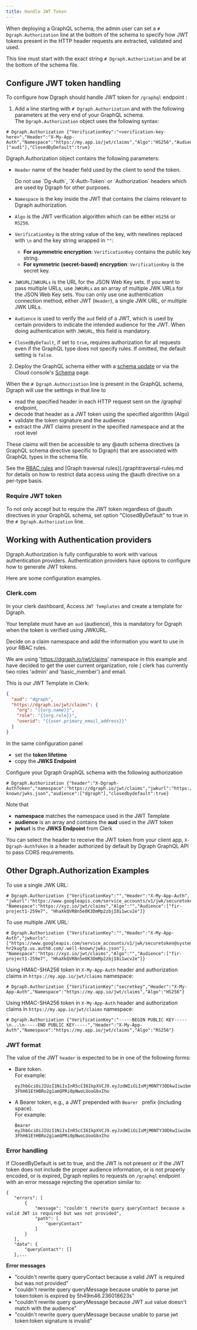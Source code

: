 ```yaml
---
title: Handle JWT Token
---
```


When deploying a GraphQL schema, the admin user can set a
`# Dgraph.Authorization` line at the bottom of the schema to specify how JWT
tokens present in the HTTP header requests are extracted, validated and used.

This line must start with the exact string `# Dgraph.Authorization` and be at
the bottom of the schema file.

## Configure JWT token handling

To configure how Dgraph should handle JWT token for `/graphql` endpoint :

1. Add a line starting with `# Dgraph.Authorization` and with the following
   parameters at the very end of your GraphQL schema.  
   The `Dgraph.Authorization` object uses the following syntax:

```
# Dgraph.Authorization {"VerificationKey":"<verification-key-here>","Header":"X-My-App-Auth","Namespace":"https://my.app.io/jwt/claims","Algo":"HS256","Audience":["aud1"],"ClosedByDefault":true}
```

Dgraph.Authorization object contains the following parameters:

- `Header` name of the header field used by the client to send the token.

  <Note>
    Do not use `Dg-Auth`, `X-Auth-Token` or `Authorization` headers which are
    used by Dgraph for other purposes.
  </Note>

- `Namespace` is the key inside the JWT that contains the claims relevant to
  Dgraph authorization.
- `Algo` is the JWT verification algorithm which can be either `HS256` or
  `RS256`.
- `VerificationKey` is the string value of the key, with newlines replaced with
  `\n` and the key string wrapped in `""`:
  - **For asymmetric encryption**: `VerificationKey` contains the public key
    string.
  - **For symmetric (secret-based) encryption**: `VerificationKey` is the secret
    key.
- `JWKURL`/`JWKURLs` is the URL for the JSON Web Key sets. If you want to pass
  multiple URLs, use `JWKURLs` as an array of multiple JWK URLs for the JSON Web
  Key sets. You can only use one authentication connection method, either JWT
  (`Header`), a single JWK URL, or multiple JWK URLs.
- `Audience` is used to verify the `aud` field of a JWT, which is used by
  certain providers to indicate the intended audience for the JWT. When doing
  authentication with `JWKURL`, this field is mandatory.
- `ClosedByDefault`, if set to `true`, requires authorization for all requests
  even if the GraphQL type does not specify rules. If omitted, the default
  setting is `false`.

2. Deploy the GraphQL schema either with a
   [schema update](./graphql/admin.md#using-updategqlschema-to-add-or-modify-a-schema)
   or via the Cloud console's [Schema](https://cloud.dgraph.io/_/schema) page.

When the `# Dgraph.Authorization` line is present in the GraphQL schema, Dgraph
will use the settings in that line to

- read the specified header in each HTTP request sent on the /graphql endpoint,
- decode that header as a JWT token using the specified algorithm (Algo)
- validate the token signature and the audience
- extract the JWT claims present in the specified namespace and at the root
  level

These claims will then be accessible to any @auth schema directives (a GraphQL
schema directive specific to Dgraph) that are associated with GraphQL types in
the schema file.

See the [RBAC rules](./RBAC-rules.md) and [Graph traversal
rules](./graphtraversal-rules.md for details on how to restrict data access
using the @auth directive on a per-type basis.

### Require JWT token

To not only accept but to require the JWT token regardless of @auth directives
in your GraphQL schema, set option "ClosedByDefault" to true in the
`# Dgraph.Authorization` line.

## Working with Authentication providers

Dgraph.Authorization is fully configurable to work with various authentication
providers. Authentication providers have options to configure how to generate
JWT tokens.

Here are some configuration examples.

### Clerk.com

In your clerk dashboard, Access `JWT Templates` and create a template for
Dgraph.

Your template must have an `aud` (audience), this is mandatory for Dgraph when
the token is verified using JWKURL.

Decide on a claim namespace and add the information you want to use in your RBAC
rules.

We are using 'https://dgraph.io/jwt/claims' namespace in this example and have
decided to get the user current organization, role ( clerk has currently two
roles 'admin' and 'basic_member') and email.

This is our JWT Template in Clerk:

```json
{
  "aud": "dgraph",
  "https://dgraph.io/jwt/claims": {
    "org": "{{org.name}}",
    "role": "{{org.role}}",
    "userid": "{{user.primary_email_address}}"
  }
}
```

In the same configuration panel

- set the **token lifetime**
- copy the **JWKS Endpoint**

Configure your Dgraph GraphQL schema with the following authorization

```
# Dgraph.Authorization {"header":"X-Dgraph-AuthToken","namespace":"https://dgraph.io/jwt/claims","jwkurl":"https://<>.clerk.accounts.dev/.well-known/jwks.json","audience":["dgraph"],"closedbydefault":true}
```

Note that

- **namespace** matches the namespace used in the JWT Template
- **audience** is an array and contains the **aud** used in the JWT token
- **jwkurl** is the **JWKS Endpoint** from Clerk

You can select the header to receive the JWT token from your client app,
`X-Dgraph-AuthToken` is a header authorized by default by Dgraph GraphQL API to
pass CORS requirements.

## Other Dgraph.Authorization Examples

To use a single JWK URL:

```
# Dgraph.Authorization {"VerificationKey":"","Header":"X-My-App-Auth", "jwkurl":"https://www.googleapis.com/service_accounts/v1/jwk/securetoken@system.gserviceaccount.com", "Namespace":"https://xyz.io/jwt/claims","Algo":"","Audience":["fir-project1-259e7", "HhaXkQVRBn5e0K3DmMp2zbjI8i1wcv2e"]}
```

To use multiple JWK URL:

```
# Dgraph.Authorization {"VerificationKey":"","Header":"X-My-App-Auth","jwkurls":["https://www.googleapis.com/service_accounts/v1/jwk/securetoken@system.gserviceaccount.com","https://dev-hr2kugfp.us.auth0.com/.well-known/jwks.json"], "Namespace":"https://xyz.io/jwt/claims","Algo":"","Audience":["fir-project1-259e7", "HhaXkQVRBn5e0K3DmMp2zbjI8i1wcv2e"]}
```

Using HMAC-SHA256 token in `X-My-App-Auth` header and authorization claims in
`https://my.app.io/jwt/claims` namespace:

```
# Dgraph.Authorization {"VerificationKey":"secretkey","Header":"X-My-App-Auth","Namespace":"https://my.app.io/jwt/claims","Algo":"HS256"}
```

Using HMAC-SHA256 token in `X-My-App-Auth` header and authorization claims in
`https://my.app.io/jwt/claims` namespace:

```
# Dgraph.Authorization {"VerificationKey":"-----BEGIN PUBLIC KEY-----\n...\n-----END PUBLIC KEY-----","Header":"X-My-App-Auth","Namespace":"https://my.app.io/jwt/claims","Algo":"RS256"}
```

### JWT format

The value of the JWT `header` is expected to be in one of the following forms:

- Bare token.  
  For example:

  ```
  eyJhbGciOiJIUzI1NiIsInR5cCI6IkpXVCJ9.eyJzdWIiOiIxMjM0NTY3ODkwIiwibmFtZSI6IkpvaG4gRG9lIiwiaWF0IjoxNTE2MjM5MDIyLCJodHRwczovL215LmFwcC5pby9qd3QvY2xhaW1zIjp7fX0.Pjlxpf-3FhH61EtHBRo2g1amQPRi0pNwoLUooGbxIho
  ```

- A Bearer token, e.g., a JWT prepended with `Bearer ` prefix (including
  space).  
  For example:
  ```
  Bearer eyJhbGciOiJIUzI1NiIsInR5cCI6IkpXVCJ9.eyJzdWIiOiIxMjM0NTY3ODkwIiwibmFtZSI6IkpvaG4gRG9lIiwiaWF0IjoxNTE2MjM5MDIyLCJodHRwczovL215LmFwcC5pby9qd3QvY2xhaW1zIjp7fX0.Pjlxpf-3FhH61EtHBRo2g1amQPRi0pNwoLUooGbxIho
  ```

### Error handling

If ClosedByDefault is set to true, and the JWT is not present or if the JWT
token does not include the proper audience information, or is not properly
encoded, or is expired, Dgraph replies to requests on `/graphql` endpoint with
an error message rejecting the operation similar to:

```
{
   "errors": [
       {
           "message": "couldn't rewrite query queryContact because a valid JWT is required but was not provided",
           "path": [
               "queryContact"
           ]
       }
   ],
   "data": {
       "queryContact": []
   },...
```

**Error messages**

- "couldn't rewrite query queryContact because a valid JWT is required but was
  not provided"
- "couldn't rewrite query queryMessage because unable to parse jwt token:token
  is expired by 5h49m46.236018623s"
- "couldn't rewrite query queryMessage because JWT `aud` value doesn't match
  with the audience"
- "couldn't rewrite query queryMessage because unable to parse jwt token:token
  signature is invalid"
